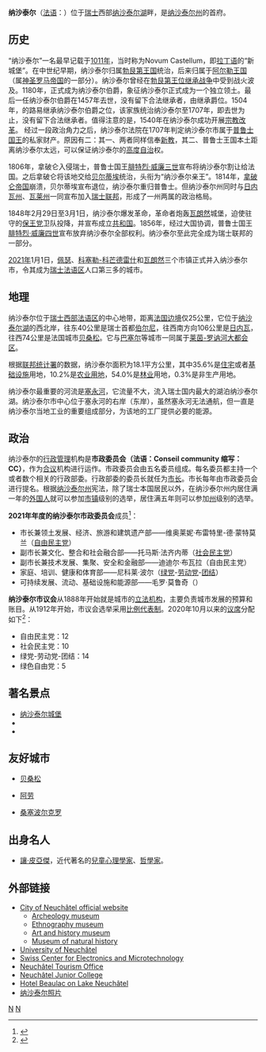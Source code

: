 {{noteTA
|G1=瑞士地名
}}
{{Infobox Settlement
| name = 纳沙泰尔<br />Neuchâtel
| image_skyline = Neuchâtel vu du large.jpg
| imagesize = 250px
| image_caption = 
| image_flag = 
| image_shield = 
| pushpin_map = Switzerland 
| pushpin_label_position = bottom
| subdivision_type = 国家
| subdivision_name = {{SWI}}
| subdivision_type1 = [[州|州]]
| subdivision_name1 = [[纳沙泰尔州|纳沙泰尔州]]
| subdivision_type2 = 
| subdivision_name2 =  
| elevation_m = 430
| elevation_ft = 
| area_total_km2 = 18.05
| population_as_of = 2018年
| population_total = 33489
| population_density_km2 = auto
| timezone = 
| utc_offset = 
| timezone_DST = 
| utc_offset_DST = 
| latd = 46
| latm = 59
| lats =
| latNS = N
| longd = 6
| longm = 56
| longs =
| longEW = E
| postal_code_type = 邮政编码
| postal_code = 2000
| website = http://www.neuchatelville.ch
}}
'''纳沙泰尔'''（[[法语|法语]]：'''{{lang|fr|Neuchâtel}}'''）位于[[瑞士|瑞士]]西部[[纳沙泰尔湖|纳沙泰尔湖]]畔，是[[纳沙泰尔州|纳沙泰尔州]]的首府。
==历史==
“纳沙泰尔”一名最早记载于[[1011年|1011年]]，当时称为Novum Castellum，即[[拉丁语|拉丁语]]的“新城堡”。在中世纪早期，纳沙泰尔归属[[勃艮第王国|勃艮第王国]]统治，后来归属于[[阿尔勒王国|阿尔勒王国]]（属[[神圣罗马帝国|神圣罗马帝国]]的一部分）。纳沙泰尔曾经在[[勃艮第王位继承战争|勃艮第王位继承战争]]中受到战火波及。1180年，{{link-fr|乌尔里希二世|Ulrich II de Neuchâtel}}正式成为纳沙泰尔伯爵，象征纳沙泰尔正式成为一个独立领土。最后一任纳沙泰尔伯爵{{link-fr|让·德·弗里堡|Jean de Fribourg}}在1457年去世，没有留下合法继承者，由{{link-fr|霍赫贝格的鲁道夫|Rodolphe IV de Hochberg}}继承爵位。1504年，{{link-fr|奥尔良-龙格维尔家族|Famille d'Orléans-Longueville}}的路易继承纳沙泰尔伯爵之位，该家族统治纳沙泰尔至1707年，即{{link-en|玛丽·德·内穆尔|Marie de Nemours}}去世为止，没有留下合法继承者。值得注意的是，1540年{{link-en|纪尧姆·法雷尔|William Farel}}在纳沙泰尔成功开展[[宗教改革|宗教改革]]。
经过一段政治角力之后，纳沙泰尔法院在1707年判定纳沙泰尔市属于[[普鲁士国王|普鲁士国王]]的私家财产。原因有二：其一、两者同样信奉[[新教|新教]]，其二、普鲁士王国本土距离纳沙泰尔太远，可以保证纳沙泰尔的[[高度自治|高度自治]]权。

1806年，拿破仑入侵瑞士，普鲁士国王[[腓特烈·威廉三世|腓特烈·威廉三世]]宣布将纳沙泰尔割让给法国。之后拿破仑将该地交给[[路易-亚历山大·贝尔蒂埃|贝尔蒂埃]]统治，头衔为“纳沙泰尔亲王”。1814年，[[拿破仑帝国|拿破仑帝国]]崩溃，贝尔蒂埃宣布退位，纳沙泰尔重归普鲁士。但纳沙泰尔州同时与[[日内瓦州|日内瓦州]]、[[瓦莱州|瓦莱州]]一同宣布加入[[瑞士联邦|瑞士联邦]]，形成了一州两属的政治格局。

1848年2月29日至3月1日，纳沙泰尔爆发革命，革命者炮轰[[瓦朗然|瓦朗然]]城堡，迫使驻守的[[保王党|保王党]]卫队投降，并宣布成立[[共和国|共和国]]。1856年，经过大国协调，普鲁士国王[[腓特烈·威廉四世|腓特烈·威廉四世]]宣布放弃纳沙泰尔全部权利。纳沙泰尔至此完全成为瑞士联邦的一部分。

[[2021年|2021年]]1月1日，[[佩瑟_(纳沙泰尔州)|佩瑟]]、[[科塞勒-科芒德雷什|科塞勒-科芒德雷什]]和[[瓦朗然|瓦朗然]]三个市镇正式并入纳沙泰尔市，令其成为[[瑞士法语区|瑞士法语区]]人口第三多的城市。

==地理==
纳沙泰尔位于[[瑞士法语区|瑞士西部法语区]]的中心地带，距离[[法国|法国]][[边境|边境]]仅25公里，它位于[[纳沙泰尔湖|纳沙泰尔湖]]的西北岸，往东40公里是瑞士首都[[伯尔尼|伯尔尼]]，往西南方向106公里是[[日内瓦|日内瓦]]，往西74公里是法国城市[[贝桑松|贝桑松]]。它与[[巴塞尔|巴塞尔]]等城市一同属于[[莱茵-罗讷河大都会区|莱茵-罗讷河大都会区]]。

根据[[瑞士联邦统计署|联邦统计署]]的数据，纳沙泰尔面积为18.1平方公里，其中35.6%是[[住宅|住宅]]或者[[基础设施|基础设施]]用地，10.2%是[[农业用地|农业用地]]，54.0%是[[林业|林业]]用地，0.3%是非生产用地。

纳沙泰尔最重要的河流是[[塞永河|塞永河]]，它流量不大，流入瑞士国内最大的湖泊纳沙泰尔湖。纳沙泰尔市中心位于塞永河的右岸（东岸），虽然塞永河无法通航，但一直是纳沙泰尔当地工业的重要组成部分，为该地的工厂提供必要的能源。

==政治==

纳沙泰尔的[[行政管理|行政管理]]机构是'''市政委员会（法语：Conseil community 缩写：CC）'''，作为[[合议|合议]]机构进行运作。市政委员会由五名委员组成。每名委员都主持一个或者数个相关的行政部委。行政部委的委员长就任为[[市长|市长]]。市长每年由市政委员会进行提名。根据[[納沙泰爾州|纳沙泰尔州]]宪法，除了瑞士本国居民以外，在纳沙泰尔州内居住满一年的[[外籍|外国人]]就可以参加[[市镇_(瑞士)|市镇]]级别的选举，居住满五年则可以参加[[州_(瑞士)|州]]级别的选举。

'''2021年年度的纳沙泰尔市政委员会'''成员<ref>{{cite web |url=https://www.neuchatelville.ch/fr/votre-commune/conseil-communal/composition/ |title=COMPOSITION |publisher=Ville de Neuchâtel |access-date=30 July 2021 }}</ref>：

*市长兼领土发展、经济、旅游和建筑遗产部——维奥莱妮·布雷特里-德·蒙特莫兰（[[自民党.自由党|自由民主党]]）
*副市长兼文化、整合和社会融合部——托马斯·法齐内蒂（[[瑞士社會民主黨|社会民主党]]）
*副市长兼技术发展、集聚、安全和金融部——迪迪尔·布瓦拉（自由民主党）
*家庭、培训、健康和体育部——尼科莱·波尔（[[瑞士綠黨|绿党]]-[[瑞士劳动党|劳动党]]-[[团结_(瑞士)|团结]]）
*可持续发展、流动、基础设施和能源部——毛罗·莫鲁奇（{{link-en|绿色自由党|Green Liberal Party of Switzerland}}）

'''纳沙泰尔市议会'''从1888年开始就是城市的[[立法机构|立法机构]]，主要负责城市发展的预算和账目。从1912年开始，市议会选举采用[[比例代表制|比例代表制]]。2020年10月以来的[[议席|议席]]分配如下<ref>{{cite web |url=https://www.arcinfo.ch/dossiers/neuchatel-tout-sur-les-communales-2020/articles/elections-communales-le-conseil-communal-de-neuchatel-passe-a-droite-995820/ |title=Elections communales: le Conseil communal de Neuchâtel passe à droite |publisher=Arcinfo |date=25 October 2020 }}</ref>：
*自由民主党：12
*社会民主党：10
*绿党-劳动党-团结：14
*绿色自由党：5

==著名景点==
*[[纳沙泰尔城堡|纳沙泰尔城堡]]
*{{link-fr|纳沙泰尔学院教堂|Collégiale de Neuchâtel}}
*{{link-fr|纳沙泰尔市政厅|Hôtel de ville de Neuchâtel}}

==友好城市==
* {{FRA}} [[贝桑松|贝桑松]]
* {{CHE}} [[阿劳|阿劳]]
* {{ITA}} [[桑塞波尔克罗|桑塞波尔克罗]]

==出身名人==
*[[讓·皮亞傑|讓·皮亞傑]]，近代著名的[[兒童心理學家|兒童心理學家]]、[[哲學家|哲學家]]。

== 外部链接 ==
{{commonscat|Neuchâtel}}
* [http://www.neuchatelville.ch/ City of Neuchâtel official website]
** [http://www.latenium.ch/ Archeology museum]
** [http://www.men.ch/ Ethnography museum]
** [http://www.mahn.ch/ Art and history museum]
** [http://www.museum-neuchatel.ch/ Museum of natural history]
* [https://web.archive.org/web/20190304171146/http://www.unine.ch/ University of Neuchâtel]
* [http://www.csem.ch/ Swiss Center for Electronics and Microtechnology]
* [http://www.neuchateltourism.ch/ Neuchâtel Tourism Office]
* [https://web.archive.org/web/20060214005222/http://www.njc.ch/school/ Neuchâtel Junior College]
* [http://www.beaulac.ch/ Hotel Beaulac on Lake Neuchâtel]
* [https://web.archive.org/web/20081203182527/http://www.swissorama.org/fotos-photos/thumbnails-58.html 纳沙泰尔照片]

{{Authority control}}
{{DEFAULTSORT:N}}
[[Category:瑞士城市|N]]
[[Category:纳沙泰尔州的市镇|N]]
